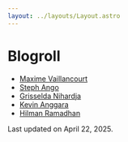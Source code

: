 ```yaml
---
layout: ../layouts/Layout.astro
---
```




# Blogroll
- [Maxime Vaillancourt](https://maximevaillancourt.com/)
- [Steph Ango](https://stephango.com/)
- [Grisselda Nihardja](https://grisseldanihardja.com/)
- [Kevin Anggara](https://kevinanggara.com/)
- [Hilman Ramadhan](https://hilman.space/)


Last updated on April 22, 2025.
